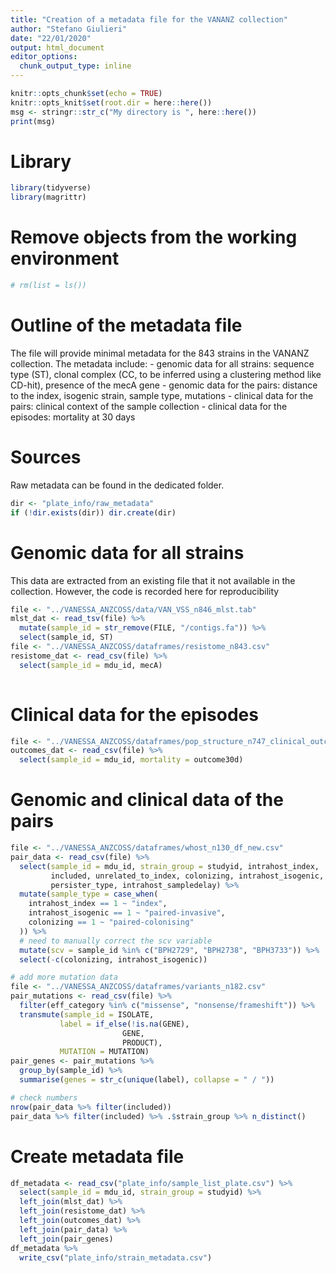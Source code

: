 ```yaml
---
title: "Creation of a metadata file for the VANANZ collection"
author: "Stefano Giulieri"
date: "22/01/2020"
output: html_document
editor_options: 
  chunk_output_type: inline
---
```


```r
knitr::opts_chunk$set(echo = TRUE)
knitr::opts_knit$set(root.dir = here::here())
msg <- stringr::str_c("My directory is ", here::here())
print(msg)
```

# Library

```r
library(tidyverse)
library(magrittr)
```

# Remove objects from the working environment

```r
# rm(list = ls())
```

# Outline of the metadata file

The file will provide minimal metadata for the 843 strains in the VANANZ collection. The metadata include: 
- genomic data for all strains: sequence type (ST), clonal complex (CC, to be inferred using a clustering method like CD-hit), presence of the mecA gene
- genomic data for the pairs: distance to the index, isogenic strain, sample type, mutations
- clinical data for the pairs: clinical context of the sample collection
- clinical data for the episodes: mortality at 30 days

# Sources

Raw metadata can be found in the dedicated folder.

```r
dir <- "plate_info/raw_metadata"
if (!dir.exists(dir)) dir.create(dir)
```

# Genomic data for all strains

This data are extracted from an existing file that it not available in the collection. However, the code is recorded here for reproducibility

```r
file <- "../VANESSA_ANZCOSS/data/VAN_VSS_n846_mlst.tab"
mlst_dat <- read_tsv(file) %>%
  mutate(sample_id = str_remove(FILE, "/contigs.fa")) %>%
  select(sample_id, ST)
file <- "../VANESSA_ANZCOSS/dataframes/resistome_n843.csv"
resistome_dat <- read_csv(file) %>%
  select(sample_id = mdu_id, mecA)
  
```

# Clinical data for the episodes

```r
file <- "../VANESSA_ANZCOSS/dataframes/pop_structure_n747_clinical_outcomes.csv"
outcomes_dat <- read_csv(file) %>%
  select(sample_id = mdu_id, mortality = outcome30d)
```

# Genomic and clinical data of the pairs

```r
file <- "../VANESSA_ANZCOSS/dataframes/whost_n130_df_new.csv"
pair_data <- read_csv(file) %>%
  select(sample_id = mdu_id, strain_group = studyid, intrahost_index, 
         included, unrelated_to_index, colonizing, intrahost_isogenic, mut_count, scv, vanco_difference, 
         persister_type, intrahost_sampledelay) %>%
  mutate(sample_type = case_when(
    intrahost_index == 1 ~ "index",
    intrahost_isogenic == 1 ~ "paired-invasive",
    colonizing == 1 ~ "paired-colonising"
  )) %>%
  # need to manually correct the scv variable
  mutate(scv = sample_id %in% c("BPH2729", "BPH2738", "BPH3733")) %>%
  select(-c(colonizing, intrahost_isogenic))

# add more mutation data
file <- "../VANESSA_ANZCOSS/dataframes/variants_n182.csv"
pair_mutations <- read_csv(file) %>%
  filter(eff_category %in% c("missense", "nonsense/frameshift")) %>%
  transmute(sample_id = ISOLATE,
           label = if_else(!is.na(GENE),
                         GENE,
                         PRODUCT),
           MUTATION = MUTATION) 
pair_genes <- pair_mutations %>%
  group_by(sample_id) %>%
  summarise(genes = str_c(unique(label), collapse = " / "))

# check numbers
nrow(pair_data %>% filter(included))
pair_data %>% filter(included) %>% .$strain_group %>% n_distinct()
```


# Create metadata file

```r
df_metadata <- read_csv("plate_info/sample_list_plate.csv") %>%
  select(sample_id = mdu_id, strain_group = studyid) %>%
  left_join(mlst_dat) %>%
  left_join(resistome_dat) %>%
  left_join(outcomes_dat) %>%
  left_join(pair_data) %>%
  left_join(pair_genes)
df_metadata %>%
  write_csv("plate_info/strain_metadata.csv")
```

